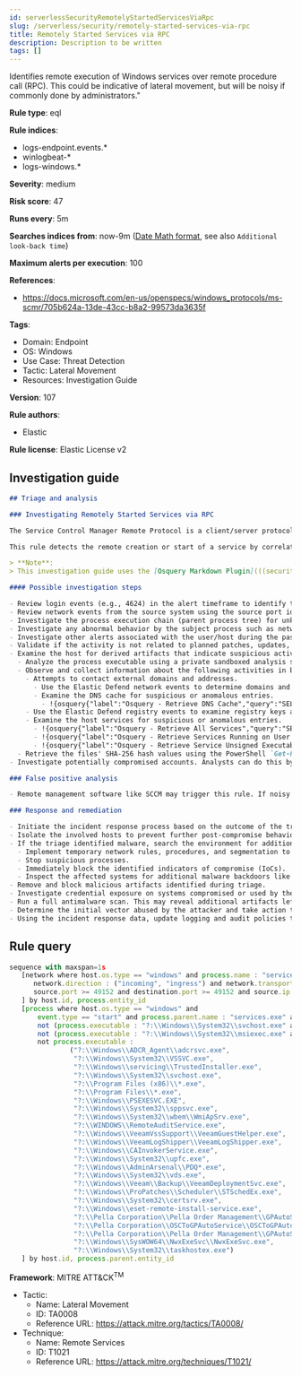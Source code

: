```yaml
---
id: serverlessSecurityRemotelyStartedServicesViaRpc
slug: /serverless/security/remotely-started-services-via-rpc
title: Remotely Started Services via RPC
description: Description to be written
tags: []
---
```


<div id="remotely-started-services-via-rpc"></div>

Identifies remote execution of Windows services over remote procedure call (RPC). This could be indicative of lateral movement, but will be noisy if commonly done by administrators."

**Rule type**: eql

**Rule indices**:

* logs-endpoint.events.*
* winlogbeat-*
* logs-windows.*

**Severity**: medium

**Risk score**: 47

**Runs every**: 5m

**Searches indices from**: now-9m ([Date Math format](((ref))/common-options.html#date-math), see also <DocLink id="serverlessSecurityRulesUiCreate" section="set-the-rules-schedule">`Additional look-back time`</DocLink>)

**Maximum alerts per execution**: 100

**References**:

* https://docs.microsoft.com/en-us/openspecs/windows_protocols/ms-scmr/705b624a-13de-43cc-b8a2-99573da3635f

**Tags**:

* Domain: Endpoint
* OS: Windows
* Use Case: Threat Detection
* Tactic: Lateral Movement
* Resources: Investigation Guide

**Version**: 107

**Rule authors**:

* Elastic

**Rule license**: Elastic License v2

## Investigation guide

```markdown
## Triage and analysis

### Investigating Remotely Started Services via RPC

The Service Control Manager Remote Protocol is a client/server protocol used for configuring and controlling service programs running on a remote computer. A remote service management session begins with the client initiating the connection request to the server. If the server grants the request, the connection is established. The client can then make multiple requests to modify, query the configuration, or start and stop services on the server by using the same session until the session is terminated.

This rule detects the remote creation or start of a service by correlating a `services.exe` network connection and the spawn of a child process.

> **Note**:
> This investigation guide uses the [Osquery Markdown Plugin](((security-guide))/invest-guide-run-osquery.html) introduced in Elastic Stack version 8.5.0. Older Elastic Stack versions will display unrendered Markdown in this guide.

#### Possible investigation steps

- Review login events (e.g., 4624) in the alert timeframe to identify the account used to perform this action. Use the `source.address` field to help identify the source system.
- Review network events from the source system using the source port identified on the alert and try to identify the program used to initiate the action.
- Investigate the process execution chain (parent process tree) for unknown processes. Examine their executable files for prevalence, whether they are located in expected locations, and if they are signed with valid digital signatures.
- Investigate any abnormal behavior by the subject process such as network connections, registry or file modifications, and any spawned child processes.
- Investigate other alerts associated with the user/host during the past 48 hours.
- Validate if the activity is not related to planned patches, updates, network administrator activity, or legitimate software installations.
- Examine the host for derived artifacts that indicate suspicious activities:
  - Analyze the process executable using a private sandboxed analysis system.
  - Observe and collect information about the following activities in both the sandbox and the alert subject host:
    - Attempts to contact external domains and addresses.
      - Use the Elastic Defend network events to determine domains and addresses contacted by the subject process by filtering by the process' `process.entity_id`.
      - Examine the DNS cache for suspicious or anomalous entries.
        - !{osquery{"label":"Osquery - Retrieve DNS Cache","query":"SELECT * FROM dns_cache"}}
    - Use the Elastic Defend registry events to examine registry keys accessed, modified, or created by the related processes in the process tree.
    - Examine the host services for suspicious or anomalous entries.
      - !{osquery{"label":"Osquery - Retrieve All Services","query":"SELECT description, display_name, name, path, pid, service_type, start_type, status, user_account FROM services"}}
      - !{osquery{"label":"Osquery - Retrieve Services Running on User Accounts","query":"SELECT description, display_name, name, path, pid, service_type, start_type, status, user_account FROM services WHERE\nNOT (user_account LIKE '%LocalSystem' OR user_account LIKE '%LocalService' OR user_account LIKE '%NetworkService' OR\nuser_account == null)\n"}}
      - !{osquery{"label":"Osquery - Retrieve Service Unsigned Executables with Virustotal Link","query":"SELECT concat('https://www.virustotal.com/gui/file/', sha1) AS VtLink, name, description, start_type, status, pid,\nservices.path FROM services JOIN authenticode ON services.path = authenticode.path OR services.module_path =\nauthenticode.path JOIN hash ON services.path = hash.path WHERE authenticode.result != 'trusted'\n"}}
  - Retrieve the files' SHA-256 hash values using the PowerShell `Get-FileHash` cmdlet and search for the existence and reputation of the hashes in resources like VirusTotal, Hybrid-Analysis, CISCO Talos, Any.run, etc.
- Investigate potentially compromised accounts. Analysts can do this by searching for login events (for example, 4624) to the target host after the registry modification.

### False positive analysis

- Remote management software like SCCM may trigger this rule. If noisy on your environment, consider adding exceptions.

### Response and remediation

- Initiate the incident response process based on the outcome of the triage.
- Isolate the involved hosts to prevent further post-compromise behavior.
- If the triage identified malware, search the environment for additional compromised hosts.
  - Implement temporary network rules, procedures, and segmentation to contain the malware.
  - Stop suspicious processes.
  - Immediately block the identified indicators of compromise (IoCs).
  - Inspect the affected systems for additional malware backdoors like reverse shells, reverse proxies, or droppers that attackers could use to reinfect the system.
- Remove and block malicious artifacts identified during triage.
- Investigate credential exposure on systems compromised or used by the attacker to ensure all compromised accounts are identified. Reset passwords for these accounts and other potentially compromised credentials, such as email, business systems, and web services.
- Run a full antimalware scan. This may reveal additional artifacts left in the system, persistence mechanisms, and malware components.
- Determine the initial vector abused by the attacker and take action to prevent reinfection through the same vector.
- Using the incident response data, update logging and audit policies to improve the mean time to detect (MTTD) and the mean time to respond (MTTR).

```

## Rule query

```js
sequence with maxspan=1s
   [network where host.os.type == "windows" and process.name : "services.exe" and
      network.direction : ("incoming", "ingress") and network.transport == "tcp" and
      source.port >= 49152 and destination.port >= 49152 and source.ip != "127.0.0.1" and source.ip != "::1"
   ] by host.id, process.entity_id
   [process where host.os.type == "windows" and
       event.type == "start" and process.parent.name : "services.exe" and
       not (process.executable : "?:\\Windows\\System32\\svchost.exe" and process.args : "tiledatamodelsvc") and
       not (process.executable : "?:\\Windows\\System32\\msiexec.exe" and process.args : "/V") and
       not process.executable :
               ("?:\\Windows\\ADCR_Agent\\adcrsvc.exe",
                "?:\\Windows\\System32\\VSSVC.exe",
                "?:\\Windows\\servicing\\TrustedInstaller.exe",
                "?:\\Windows\\System32\\svchost.exe",
                "?:\\Program Files (x86)\\*.exe",
                "?:\\Program Files\\*.exe",
                "?:\\Windows\\PSEXESVC.EXE",
                "?:\\Windows\\System32\\sppsvc.exe",
                "?:\\Windows\\System32\\wbem\\WmiApSrv.exe",
                "?:\\WINDOWS\\RemoteAuditService.exe",
                "?:\\Windows\\VeeamVssSupport\\VeeamGuestHelper.exe",
                "?:\\Windows\\VeeamLogShipper\\VeeamLogShipper.exe",
                "?:\\Windows\\CAInvokerService.exe",
                "?:\\Windows\\System32\\upfc.exe",
                "?:\\Windows\\AdminArsenal\\PDQ*.exe",
                "?:\\Windows\\System32\\vds.exe",
                "?:\\Windows\\Veeam\\Backup\\VeeamDeploymentSvc.exe",
                "?:\\Windows\\ProPatches\\Scheduler\\STSchedEx.exe",
                "?:\\Windows\\System32\\certsrv.exe",
                "?:\\Windows\\eset-remote-install-service.exe",
                "?:\\Pella Corporation\\Pella Order Management\\GPAutoSvc.exe",
                "?:\\Pella Corporation\\OSCToGPAutoService\\OSCToGPAutoSvc.exe",
                "?:\\Pella Corporation\\Pella Order Management\\GPAutoSvc.exe",
                "?:\\Windows\\SysWOW64\\NwxExeSvc\\NwxExeSvc.exe",
                "?:\\Windows\\System32\\taskhostex.exe")
   ] by host.id, process.parent.entity_id

```

**Framework**: MITRE ATT&CK<sup>TM</sup>

* Tactic:
    * Name: Lateral Movement
    * ID: TA0008
    * Reference URL: https://attack.mitre.org/tactics/TA0008/
* Technique:
    * Name: Remote Services
    * ID: T1021
    * Reference URL: https://attack.mitre.org/techniques/T1021/

